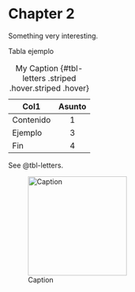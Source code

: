 # Chapter 2

Something very interesting.

Tabla ejemplo

::: {layout="[-1,1,-1]"}
| Col1      | Asunto |
|-----------|:------:|
| Contenido |   1    |
| Ejemplo   |   3    |
| Fin       |   4    |

: My Caption {#tbl-letters .striped .hover.striped .hover}
:::

See @tbl-letters.

![Caption](images/Captura de pantalla 2024-05-11 020540.png){width="200"}



